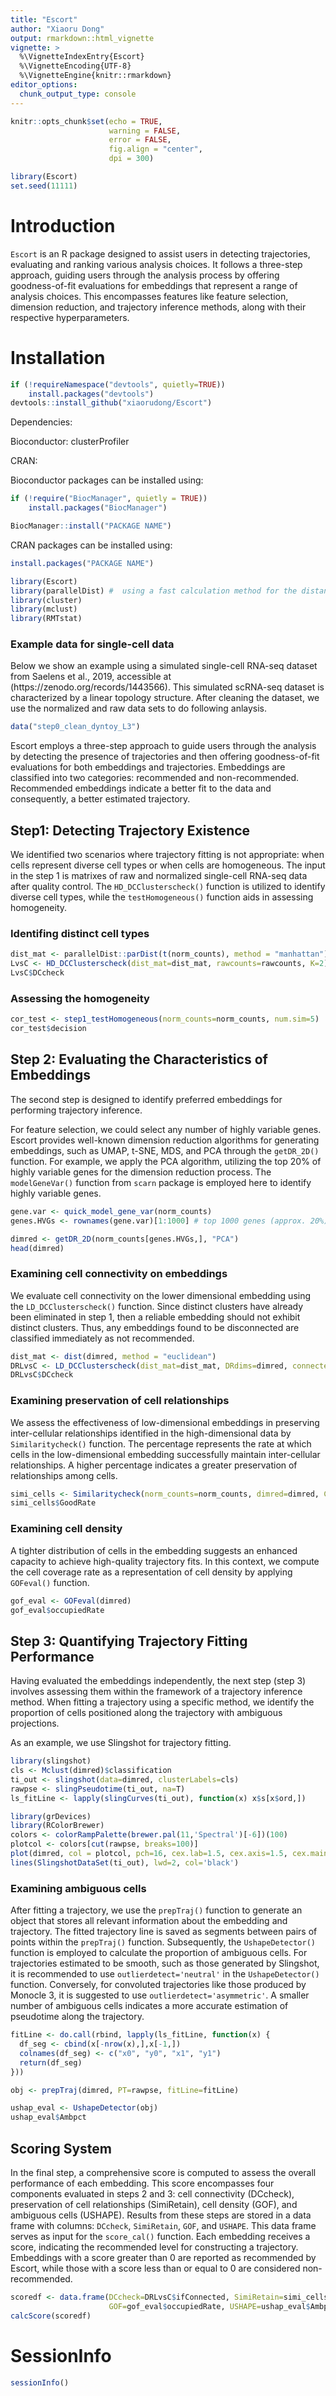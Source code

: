 ```yaml
---
title: "Escort"
author: "Xiaoru Dong"
output: rmarkdown::html_vignette
vignette: >
  %\VignetteIndexEntry{Escort}
  %\VignetteEncoding{UTF-8}
  %\VignetteEngine{knitr::rmarkdown}
editor_options: 
  chunk_output_type: console
---
```


```r
knitr::opts_chunk$set(echo = TRUE,
                      warning = FALSE, 
                      error = FALSE, 
                      fig.align = "center", 
                      dpi = 300)
```


```r
library(Escort)
set.seed(11111)
```

# Introduction

`Escort` is an R package designed to assist users in detecting trajectories, evaluating and ranking various analysis choices. It follows a three-step approach, guiding users through the analysis process by offering goodness-of-fit evaluations for embeddings that represent a range of analysis choices. This encompasses features like feature selection, dimension reduction, and trajectory inference methods, along with their respective hyperparameters.

# Installation

```r
if (!requireNamespace("devtools", quietly=TRUE))
    install.packages("devtools")
devtools::install_github("xiaorudong/Escort")
```

Dependencies:

Bioconductor: clusterProfiler

CRAN:

Bioconductor packages can be installed using: 

```r
if (!require("BiocManager", quietly = TRUE))
    install.packages("BiocManager")

BiocManager::install("PACKAGE NAME")
```

CRAN packages can be installed using:

```r
install.packages("PACKAGE NAME")
```

```r
library(Escort)
library(parallelDist) #  using a fast calculation method for the distance matrix
library(cluster)
library(mclust)
library(RMTstat)
```

### Example data for single-cell data

Below we show an example using a simulated single-cell RNA-seq dataset from Saelens et al., 2019, accessible at (https://zenodo.org/records/1443566). This simulated scRNA-seq dataset is characterized by a linear topology structure. After cleaning the dataset, we use the normalized and raw data sets to do following anlaysis.

```r
data("step0_clean_dyntoy_L3")
```

Escort employs a three-step approach to guide users through the analysis by detecting the presence of trajectories and then offering goodness-of-fit evaluations for both embeddings and trajectories. Embeddings are classified into two categories: recommended and non-recommended. Recommended embeddings indicate a better fit to the data and consequently, a better estimated trajectory.

## Step1: Detecting Trajectory Existence 

We identified two scenarios where trajectory fitting is not appropriate: when cells represent diverse cell types or when cells are homogeneous. The input in the step 1 is matrixes of raw and normalized single-cell RNA-seq data after quality control. The `HD_DCClusterscheck()` function is utilized to identify diverse cell types, while the `testHomogeneous()` function aids in assessing homogeneity.

### Identifing distinct cell types

```r
dist_mat <- parallelDist::parDist(t(norm_counts), method = "manhattan")
LvsC <- HD_DCClusterscheck(dist_mat=dist_mat, rawcounts=rawcounts, K=2)
LvsC$DCcheck
```

### Assessing the homogeneity 
```r
cor_test <- step1_testHomogeneous(norm_counts=norm_counts, num.sim=5)
cor_test$decision
```

## Step 2: Evaluating the Characteristics of Embeddings
The second step is designed to identify preferred embeddings for performing trajectory inference. 

For feature selection, we could select any number of highly variable genes. Escort provides well-known dimension reduction algorithms for generating embeddings, such as UMAP, t-SNE, MDS, and PCA through the `getDR_2D()` function. For example, we apply the PCA algorithm, utilizing the top 20% of highly variable genes for the dimension reduction process. The `modelGeneVar()` function from `scarn` package is employed here to identify highly variable genes.

```r

gene.var <- quick_model_gene_var(norm_counts)
genes.HVGs <- rownames(gene.var)[1:1000] # top 1000 genes (approx. 20%)

dimred <- getDR_2D(norm_counts[genes.HVGs,], "PCA")
head(dimred)
```


### Examining cell connectivity on embeddings

We evaluate cell connectivity on the lower dimensional embedding using the `LD_DCClusterscheck()` function. Since distinct clusters have already been eliminated in step 1, then a reliable embedding should not exhibit distinct clusters. Thus, any embeddings found to be disconnected are classified immediately as not recommended. 

```r
dist_mat <- dist(dimred, method = "euclidean")
DRLvsC <- LD_DCClusterscheck(dist_mat=dist_mat, DRdims=dimred, connectedCells = 1)
DRLvsC$DCcheck
```

### Examining preservation of cell relationships

We assess the effectiveness of low-dimensional embeddings in preserving inter-cellular relationships identified in the high-dimensional data by `Similaritycheck()` function. The percentage represents the rate at which cells in the low-dimensional embedding successfully maintain inter-cellular relationships. A higher percentage indicates a greater preservation of relationships among cells.

```r
simi_cells <- Similaritycheck(norm_counts=norm_counts, dimred=dimred, Cluters=LvsC)
simi_cells$GoodRate
```


### Examining cell density

A tighter distribution of cells in the embedding suggests an enhanced capacity to achieve high-quality trajectory fits. In this context, we compute the cell coverage rate as a representation of cell density by applying `GOFeval()` function.

```r
gof_eval <- GOFeval(dimred)
gof_eval$occupiedRate
```


## Step 3: Quantifying Trajectory Fitting Performance
Having evaluated the embeddings independently, the next step (step 3) involves assessing them within the framework of a trajectory inference method. When fitting a trajectory using a specific method, we identify the proportion of cells positioned along the trajectory with ambiguous projections. 

As an example, we use Slingshot for trajectory fitting.

```r
library(slingshot)
cls <- Mclust(dimred)$classification
ti_out <- slingshot(data=dimred, clusterLabels=cls)
rawpse <- slingPseudotime(ti_out, na=T)
ls_fitLine <- lapply(slingCurves(ti_out), function(x) x$s[x$ord,])

library(grDevices)
library(RColorBrewer)
colors <- colorRampPalette(brewer.pal(11,'Spectral')[-6])(100)
plotcol <- colors[cut(rawpse, breaks=100)]
plot(dimred, col = plotcol, pch=16, cex.lab=1.5, cex.axis=1.5, cex.main=1.5, cex.sub=1.5)
lines(SlingshotDataSet(ti_out), lwd=2, col='black')
```

### Examining ambiguous cells

After fitting a trajectory, we use the `prepTraj()` function to generate an object that stores all relevant information about the embedding and trajectory. The fitted trajectory line is saved as segments between pairs of points within the `prepTraj()` function. Subsequently, the `UshapeDetector()` function is employed to calculate the proportion of ambiguous cells. For trajectories estimated to be smooth, such as those generated by Slingshot, it is recommended to use `outlierdetect='neutral'` in the `UshapeDetector()` function. Conversely, for convoluted trajectories like those produced by Monocle 3, it is suggested to use `outlierdetect='asymmetric'`. A smaller number of ambiguous cells indicates a more accurate estimation of pseudotime along the trajectory.

```r
fitLine <- do.call(rbind, lapply(ls_fitLine, function(x) {
  df_seg <- cbind(x[-nrow(x),],x[-1,])
  colnames(df_seg) <- c("x0", "y0", "x1", "y1")
  return(df_seg)
}))

obj <- prepTraj(dimred, PT=rawpse, fitLine=fitLine)

ushap_eval <- UshapeDetector(obj)
ushap_eval$Ambpct
```


## Scoring System
In the final step, a comprehensive score is computed to assess the overall performance of each embedding. This score encompasses four components evaluated in steps 2 and 3: cell connectivity (DCcheck), preservation of cell relationships (SimiRetain), cell density (GOF), and ambiguous cells (USHAPE). Results from these steps are stored in a data frame with columns: `DCcheck`, `SimiRetain`, `GOF`, and `USHAPE`. This data frame serves as input for the `score_cal()` function. Each embedding receives a score, indicating the recommended level for constructing a trajectory. Embeddings with a score greater than 0 are reported as recommended by Escort, while those with a score less than or equal to 0 are considered non-recommended.

```r
scoredf <- data.frame(DCcheck=DRLvsC$ifConnected, SimiRetain=simi_cells$GoodRate,
                      GOF=gof_eval$occupiedRate, USHAPE=ushap_eval$Ambpct)
calcScore(scoredf)
```





# SessionInfo

```r
sessionInfo()
```
